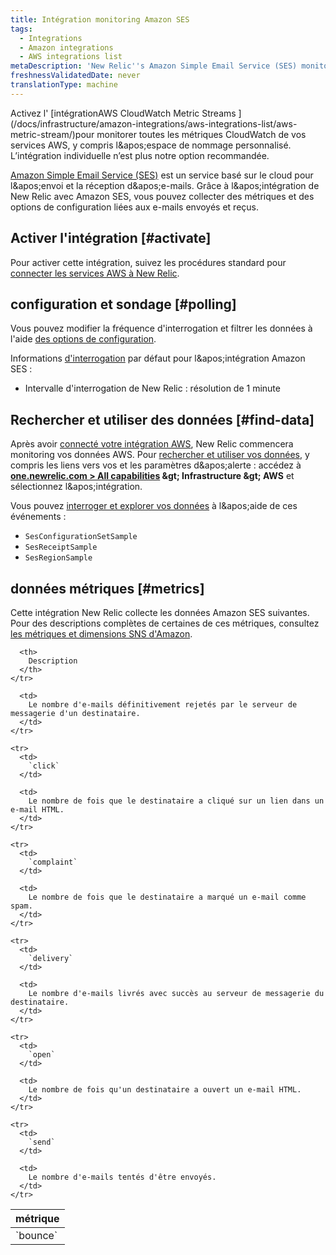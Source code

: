 ```yaml
---
title: Intégration monitoring Amazon SES
tags:
  - Integrations
  - Amazon integrations
  - AWS integrations list
metaDescription: 'New Relic''s Amazon Simple Email Service (SES) monitoring integration: what data it reports, and how to enable it.'
freshnessValidatedDate: never
translationType: machine
---
```


<Callout variant="important">
  Activez l' [intégrationAWS CloudWatch Metric Streams ](/docs/infrastructure/amazon-integrations/aws-integrations-list/aws-metric-stream/)pour monitorer toutes les métriques CloudWatch de vos services AWS, y compris l&amp;apos;espace de nommage personnalisé. L’intégration individuelle n’est plus notre option recommandée.
</Callout>

[Amazon Simple Email Service (SES)](https://aws.amazon.com/ses/) est un service basé sur le cloud pour l&amp;apos;envoi et la réception d&amp;apos;e-mails. Grâce à l&amp;apos;intégration de New Relic avec Amazon SES, vous pouvez collecter des métriques et des options de configuration liées aux e-mails envoyés et reçus.

## Activer l'intégration [#activate]

Pour activer cette intégration, suivez les procédures standard pour [connecter les services AWS à New Relic](/docs/infrastructure/infrastructure-integrations/getting-started/connect-aws-integrations-infrastructure).

## configuration et sondage [#polling]

Vous pouvez modifier la fréquence d'interrogation et filtrer les données à l'aide [des options de configuration](/docs/integrations/new-relic-integrations/getting-started/configure-polling-frequency-data-collection-cloud-integrations).

Informations [d'interrogation](/docs/infrastructure/amazon-integrations/aws-integrations-list/aws-polling-intervals-infrastructure-integrations) par défaut pour l&amp;apos;intégration Amazon SES :

* Intervalle d'interrogation de New Relic : résolution de 1 minute

## Rechercher et utiliser des données [#find-data]

Après avoir [connecté votre intégration AWS](/docs/infrastructure/infrastructure-integrations/getting-started/connect-aws-integrations-infrastructure), New Relic commencera monitoring vos données AWS. Pour [rechercher et utiliser vos données](/docs/infrastructure/integrations/find-use-infrastructure-integration-data), y compris les liens vers vos <InlinePopover type="dashboards" />et les paramètres d&amp;apos;alerte : accédez à <DNT>**[one.newrelic.com &gt; All capabilities](https://one.newrelic.com/all-capabilities) &amp;gt; Infrastructure &amp;gt; AWS**</DNT> et sélectionnez l&amp;apos;intégration.

Vous pouvez [interroger et explorer vos données](/docs/using-new-relic/data/understand-data/query-new-relic-data) à l&amp;apos;aide de ces événements :

* `SesConfigurationSetSample`
* `SesReceiptSample`
* `SesRegionSample`

## données métriques [#metrics]

Cette intégration New Relic collecte les données Amazon SES suivantes. Pour des descriptions complètes de certaines de ces métriques, consultez [les métriques et dimensions SNS d'Amazon](http://docs.aws.amazon.com/AmazonCloudWatch/latest/monitoring/sns-metricscollected.html).

<table>
  <thead>
    <tr>
      <th style={{ width: "200px" }}>
        métrique
      </th>

      <th>
        Description
      </th>
    </tr>
  </thead>

  <tbody>
    <tr>
      <td>
        `bounce`
      </td>

      <td>
        Le nombre d'e-mails définitivement rejetés par le serveur de messagerie d'un destinataire.
      </td>
    </tr>

    <tr>
      <td>
        `click`
      </td>

      <td>
        Le nombre de fois que le destinataire a cliqué sur un lien dans un e-mail HTML.
      </td>
    </tr>

    <tr>
      <td>
        `complaint`
      </td>

      <td>
        Le nombre de fois que le destinataire a marqué un e-mail comme spam.
      </td>
    </tr>

    <tr>
      <td>
        `delivery`
      </td>

      <td>
        Le nombre d'e-mails livrés avec succès au serveur de messagerie du destinataire.
      </td>
    </tr>

    <tr>
      <td>
        `open`
      </td>

      <td>
        Le nombre de fois qu'un destinataire a ouvert un e-mail HTML.
      </td>
    </tr>

    <tr>
      <td>
        `send`
      </td>

      <td>
        Le nombre d'e-mails tentés d'être envoyés.
      </td>
    </tr>
  </tbody>
</table>